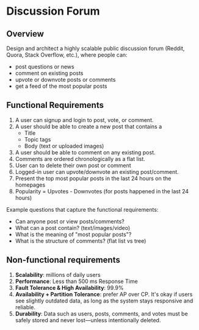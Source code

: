 # Discussion Forum

## Overview

Design and architect a highly scalable public discussion forum (Reddit, Quora, Stack Overflow, etc.), where people can:
- post questions or news
- comment on existing posts
- upvote or downvote posts or comments
- get a feed of the most popular posts


## Functional Requirements

1. A user can signup and login to post, vote, or comment.
2. A user should be able to create a new post that contains a
   - Title
   - Topic tags
   - Body (text or uploaded images)
3. A user should be able to comment on any existing post.
4. Comments are ordered chronologically as a flat list.
5. User can to delete their own post or comment
6. Logged-in user can upvote/downvote an existing post/comment.
7. Present the top most popular posts in the last 24 hours on the homepages
8. Popularity = Upvotes - Downvotes (for posts happened in the last 24 hours)

Example questions that capture the functional requirements:

- Can anyone post or view posts/comments?
- What can a post contain? (text/images/video)
- What is the meaning of "most popular posts"?
- What is the structure of comments? (flat list vs tree)


## Non-functional requirements

1. **Scalability**: millions of daily users
2. **Performance**: Less than 500 ms Response Time
3. **Fault Tolerance & High Availability**: 99.9%
4. **Availability + Partition Tolerance**: prefer AP over CP. It's okay if users see slightly outdated data, as long as the system stays responsive and reliable.
5. **Durability**: Data such as users, posts, comments, and votes must be safely stored and never lost—unless intentionally deleted.
